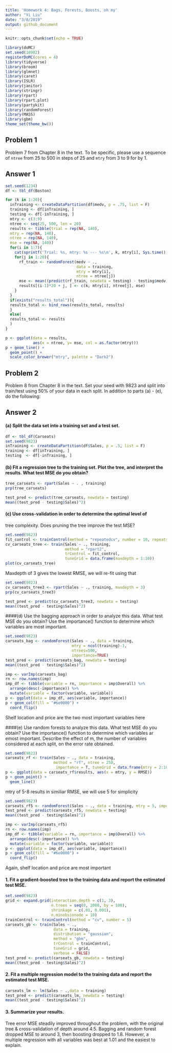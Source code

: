 ```yaml
---
title: 'Homework 4: Bags, Forests, Boosts, oh my'
author: "Yi Liu"
date: "3/8/2019"
output: github_document
---
```


```r
knitr::opts_chunk$set(echo = TRUE)
```

```r
library(doMC)
set.seed(10982)
registerDoMC(cores = 4)
library(tidyverse)
library(broom)
library(glmnet)
library(caret)
library(ISLR)
library(janitor)
library(stringr)
library(rpart)
library(rpart.plot)
library(partykit)
library(randomForest)
library(MASS)
library(gbm)
theme_set(theme_bw())
```
## Problem 1

Problem 7 from Chapter 8 in the text. To be specific, please use a sequence of
`ntree` from 25 to 500 in steps of 25 and `mtry` from 3 to 9 for by 1. 

## Answer 1

```r
set.seed(1234)
df <- tbl_df(Boston)

for (k in 1:20){
  inTraining <- createDataPartition(df$medv, p = .75, list = F)
  training <- df[inTraining, ]
  testing <- df[-inTraining, ]
  mtry <- c(3:9)
  ntree <- seq(25, 500, len = 20)
  results <- tibble(trial = rep(NA, 140),
  mtry = rep(NA, 140),
  ntree = rep(NA, 140),
  mse = rep(NA, 140)) 
  for(i in 1:7){
    cat(sprintf('Trial: %s, mtry: %s --- %s\n', k, mtry[i], Sys.time()))
    for(j in 1:20){ 
      rf_train <- randomForest(medv ~ .,
                               data = training,
                               mtry = mtry[i],
                               ntree = ntree[j])
      mse <- mean((predict(rf_train, newdata = testing) - testing$medv)^2)
      results[(i-1)*20 + j, ] <- c(k, mtry[i], ntree[j], mse)
    }
  }
  if(exists("results_total")){
  results_total <- bind_rows(results_total, results)
  }
  else(
  results_total <- results
  )
}
```

```r
p <- ggplot(data = results,
            aes(x = ntree, y= mse, col = as.factor(mtry)))
p + geom_line() +
  geom_point() +
  scale_color_brewer("mtry", palette = "Dark2")
```



## Problem 2
Problem 8 from Chapter 8 in the text. Set your seed with 9823 and split into 
train/test using 50\% of your data in each split. In addition to 
parts (a) - (e), do the following:

## Answer 2

#### (a) Split the data set into a training set and a test set.

```r
df <- tbl_df(Carseats)
set.seed(9823)
inTraining <- createDataPartition(df$Sales, p = .5, list = F)
training <- df[inTraining, ]
testing  <- df[-inTraining, ]
```

#### (b) Fit a regression tree to the training set. Plot the tree, and interpret the results. What test MSE do you obtain?

```r
tree_carseats <- rpart(Sales ~ . , training)
prp(tree_carseats)
```
```r
test_pred <- predict(tree_carseats, newdata = testing)
mean((test_pred - testing$Sales)^2)
```


#### (c) Use cross-validation in order to determine the optimal level of
tree complexity. Does pruning the tree improve the test MSE?

```r
set.seed(9823)
fit_control <- trainControl(method = "repeatedcv", number = 10, repeats = 10)
cv_carseats_tree <- train(Sales ~ ., training, 
                          method = "rpart2", 
                          trControl = fit_control, 
                          tuneGrid = data.frame(maxdepth = 1:10))
plot(cv_carseats_tree)
```

Maxdepth of 3 gives the lowest RMSE, we will re-fit using that

```r
set.seed(9823)
cv_carseats_tree3 <- rpart(Sales ~ ., training, maxdepth = 3)
prp(cv_carseats_tree3)
```
```r
test_pred <- predict(cv_carseats_tree3, newdata = testing)
mean((test_pred - testing$Sales)^2)
```

####(d) Use the bagging approach in order to analyze this data. What test MSE do you obtain? Use the importance() function to determine which variables are most important.

```r
set.seed(9823)
carseats_bag <- randomForest(Sales ~ ., data = training, 
                             mtry = ncol(training)-1,
                             ntrees=500,
                             importance=TRUE)
test_pred <- predict(carseats_bag, newdata = testing)
mean((test_pred - testing$Sales)^2)
```


```r
imp <- varImp(carseats_bag)
rn <- row.names(imp)
imp_df <- tibble(variable = rn, importance = imp$Overall) %>%
  arrange(desc(-importance)) %>%
  mutate(variable = factor(variable, variable))
p <- ggplot(data = imp_df, aes(variable, importance))
p + geom_col(fill = "#6e0000") +
  coord_flip()
```

Shelf location and price are the two most important variables here

####(e) Use random forests to analyze this data. What test MSE do you obtain? Use the importance() function to determine which variables ar emost important. Describe the effect of m, the number of variables considered at each split, on the error rate obtained.

```r
set.seed(9823)
carseats_rf <- train(Sales ~ ., data = training,
                     method = "rf", ntree = 250,
                      importance = T, tuneGrid = data.frame(mtry = 2:10))
p <- ggplot(data = carseats_rf$results, aes(x = mtry, y = RMSE))
p + geom_point() +
  geom_line()
```

mtry of 5-8 results in similiar RMSE, we will use 5 for simplicity

```r
set.seed(9823)
carseats_rf5 <- randomForest(Sales ~ ., data = training, mtry = 5, importance = TRUE)
test_pred <- predict(carseats_rf5, newdata = testing)
mean((test_pred - testing$Sales)^2)
```


```r
imp <- varImp(carseats_rf5)
rn <- row.names(imp)
imp_df <- tibble(variable = rn, importance = imp$Overall) %>%
  arrange(desc(-importance)) %>%
  mutate(variable = factor(variable, variable))
p <- ggplot(data = imp_df, aes(variable, importance))
p + geom_col(fill = "#6e0000") +
  coord_flip()
```

Again, shelf location and price are most important


#### 1. Fit a gradient-boosted tree to the training data and report the estimated test MSE. 

```r
set.seed(9823)
grid <- expand.grid(interaction.depth = c(1, 3), 
                    n.trees = seq(0, 2000, by = 100),
                    shrinkage = c(.01, 0.001),
                    n.minobsinnode = 10)
trainControl <- trainControl(method = "cv", number = 5)
carseats_gb <- train(Sales ~ ., 
                     data = training,
                     distribution = "gaussian", 
                     method = "gbm",
                     trControl = trainControl, 
                     tuneGrid = grid,
                     verbose = FALSE)
test_pred <- predict(carseats_gb, newdata = testing)
mean((test_pred - testing$Sales)^2)
```


#### 2. Fit a multiple regression model to the training data and report the estimated test MSE.

```r
carseats_lm <- lm(Sales ~ .,data = training)
test_pred <- predict(carseats_lm, newdata = testing)
mean((test_pred - testing$Sales)^2)
```


#### 3. Summarize your results. 

Tree error MSE steadily improved throughout the problem, with the original tree & cross-validation of depth around 4.5. Bagging and random forest dropped MSE to around 3, then boosting dropped to 1.8. However, a multiple regression with all variables was best at 1.01 and the easiest to explain.


